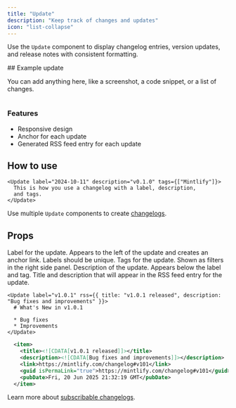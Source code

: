 ```yaml
---
title: "Update"
description: "Keep track of changes and updates"
icon: "list-collapse"
---
```


Use the `Update` component to display changelog entries, version updates, and release notes with consistent formatting.

<Update label="Example" description="v0.1.1">
  ## Example update

  You can add anything here, like a screenshot, a code snippet, or a list of changes.
  
  <Frame>
    <img
      className="block"
      src="https://mintlify-assets.b-cdn.net/hero-light.png"
      alt=""
    />
  </Frame>

  ### Features
  - Responsive design
  - Anchor for each update
  - Generated RSS feed entry for each update
</Update>

## How to use

```mdx Update example
<Update label="2024-10-11" description="v0.1.0" tags={["Mintlify"]}>
  This is how you use a changelog with a label, description,
  and tags.
</Update>
```

Use multiple `Update` components to create [changelogs](/guides/changelogs).

## Props

<ResponseField name="label" type="string" required>
  Label for the update. Appears to the left of the update and creates an anchor link. Labels should be unique.
</ResponseField>

<ResponseField name="tags" type="string[]">
  Tags for the update. Shown as filters in the right side panel.
</ResponseField>

<ResponseField name="description" type="string">
  Description of the update. Appears below the label and tag.
</ResponseField>

<ResponseField name="rss" type="object">
  Title and description that will appear in the RSS feed entry for the update.
  
  ```mdx wrap
  <Update label="v1.0.1" rss={{ title: "v1.0.1 released", description: "Bug fixes and improvements" }}>
    # What's New in v1.0.1
    
    * Bug fixes
    * Improvements
  </Update>
  ```

```xml Example Update item in RSS feed
  <item>
    <title><![CDATA[v1.0.1 released]]></title>
    <description><![CDATA[Bug fixes and improvements]]></description>
    <link>https://mintlify.com/changelog#v101</link>
    <guid isPermaLink="true">https://mintlify.com/changelog#v101</guid>
    <pubDate>Fri, 20 Jun 2025 21:32:19 GMT</pubDate>
  </item>
```

  Learn more about [subscribable changelogs](/guides/changelogs#subscribable-changelogs).
</ResponseField>
